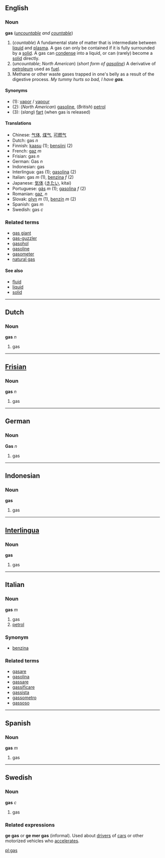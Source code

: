 ==English==
===Noun===
'''gas''' (''[[uncountable]] and [[countable]]'')

# (''countable'') A fundamental state of matter that is intermediate between [[liquid]] and [[plasma]].  A gas can only be contained if it is fully surrounded by a [[solid]].  A gas can [[condense]] into a liquid, or can (rarely) become a [[solid]] directly.
# (''uncountable''; ''North American'') (''short form of [[gasoline]]'') A derivative of [[petroleum]] used as [[fuel]].
# Methane or other waste gases trapped in one's belly as a result of the digestive process.  ''My tummy hurts so bad, I have '''gas'''.''

====Synonyms====
*(1): [[vapor]] / [[vapour]]
*(2): (''North American'') [[gasoline]], (''British'') [[petrol]]
*(3): (''slang'') [[fart]] (when gas is released)

====Translations====
*Chinese: [[气体]], [[煤气]], [[可燃气]]
*Dutch: gas ''n''
*Finnish: [[kaasu]] (1); [[bensiini]] (2)
*French: [[gaz]] ''m''
*Frisian: gas ''n''
*German: Gas ''n''
*Indonesian: gas
*Interlingua: gas (1); [[gasolina]] (2)
*Italian: gas ''m'' (1), [[benzina]] ''f'' (2)
*Japanese: [[気体]] ([[きたい]], kitai)
*Portuguese: [[gás]] ''m'' (1); [[gasolina]] ''f'' (2)
*Romanian: [[gaz]], ''n''
*Slovak: [[plyn]] ''m'' (1), [[benzín]] ''m'' (2)
*Spanish: gas ''m''
*Swedish: gas ''c''

===Related terms===
*[[gas giant]]
*[[gas-guzzler]]
*[[gasohol]]
*[[gasoline]]
*[[gasometer]]
*[[natural gas]]

====See also====
*[[fluid]]
*[[liquid]]
*[[solid]]

----
==Dutch==
===Noun===
'''gas''' ''n''

#gas

----
==[[Frisian]]==
===Noun===
'''gas''' ''n''

#gas

----
==German==
===Noun===
'''Gas''' ''n''

#gas

----
==Indonesian==
===Noun===
'''gas'''

#gas

----
==[[Interlingua]]==
===Noun===
'''gas'''

#gas

----
==Italian==
===Noun===
'''gas''' ''m''

#gas
# [[petrol]]

===Synonym===
*[[benzina]]

===Related terms===
*[[gasare]]
*[[gasolina]]
*[[gassare]]
*[[gassificare]]
*[[gassista]]
*[[gassometro]]
*[[gassoso]]

----

==Spanish==
===Noun===
'''gas''' ''m''

#gas

----
==Swedish==
===Noun===
'''gas''' ''c''

# gas
===Related expressions===
'''ge gas''' or '''ge mer gas''' (informal). Used about [[driver]]s of [[car]]s or other motorized vehicles who [[accelerate]]s.

[[pl:gas]]